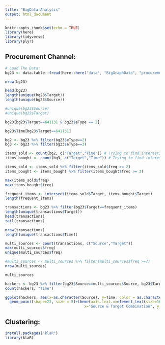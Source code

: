 ```yaml
---
title: "BigData-Analysis"
output: html_document
---
```


```r
knitr::opts_chunk$set(echo = TRUE)
library(here)
library(tidyverse)
library(plyr)
```

## Procurement Channel:

```r
# Load The Data:
bg23 <- data.table::fread(here::here("data", "BigGraphData", "procurement.csv"))

nrow(bg23)

head(bg23)
length(unique(bg23$Target))
length(unique(bg23$Source))

```



```r
#unique(bg23$Source) 
#unique(bg23$Target)

bg23[bg23$Target==641131 & bg23$eType == 2]

bg23$Time[bg23$Target==641131]

bg2 <- bg23 %>% filter(bg23$eType==2)
bg3 <- bg23 %>% filter(bg23$eType==3)

```

```r
items_sold <- count(bg2, c("Target","Time")) # Trying to find interesting items which were sold multiple times.
items_bought <- count(bg3, c("Target","Time")) # Trying to find interesting items which were bought multiple times.

items_sold <- items_sold %>% filter(items_sold$freq >= 2)
items_bought <- items_bought %>% filter(items_bought$freq >= 2)

max(items_sold$freq)
max(items_bought$freq)

frequent_items <- intersect(items_sold$Target, items_bought$Target)
length(frequent_items)


```

```r
transactions <- bg23 %>% filter(bg23$Target==frequent_items)
length(unique(transactions$Target))
head(transactions)
tail(transactions)

nrow(transactions)
length(unique(transactions$Time))
```



```r
multi_sources <- count(transactions, c("Source","Target"))
max(multi_sources$freq)
unique(multi_sources$freq)

#multi_sources <- multi_sources %>% filter(multi_sources$freq >=7)
nrow(multi_sources)

multi_sources

```

```r
hackers <- bg23 %>% filter(bg23$Source==multi_sources$Source, bg23$Target==multi_sources$Target)
count(hackers, "Time")

```



```r
ggplot(hackers, aes(x=as.character(Source), y=Time, color = as.character(eType), fill=as.character(eType))) + 
  geom_point(shape=23, size = 5)+theme(axis.text.x=element_text(size=10, angle=90))+labs(title="Source Target Combinations for Big Graph ",
                                    x="Source & Target Combination", y = "Time")
```

## Clustering:

```r
install.packages("klaR")
library(klaR)
```



